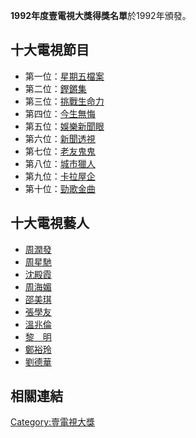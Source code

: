 '''1992年度壹電視大獎得獎名單'''於1992年頒發。

== 十大電視節目 ==
*第一位：[[星期五檔案|星期五檔案]]
*第二位：[[鏗鏘集|鏗鏘集]]
*第三位：[[挑戰生命力|挑戰生命力]]
*第四位：[[今生無悔_(香港電視劇)|今生無悔]] 
*第五位：[[娛樂新聞眼|娛樂新聞眼]]
*第六位：[[新聞透視|新聞透視]] 
*第七位：[[老友鬼鬼|老友鬼鬼]] 
*第八位：[[城市獵人|城市獵人]] 
*第九位：[[卡拉屋企|卡拉屋企]]
*第十位：[[勁歌金曲|勁歌金曲]]

== 十大電視藝人 ==
*[[周潤發|周潤發]]
*[[周星馳|周星馳]]
*[[沈殿霞|沈殿霞]]
*[[周海媚|周海媚]]
*[[邵美琪|邵美琪]]
*[[張學友|張學友]]
*[[溫兆倫|溫兆倫]]
*[[黎明|黎　明]]
*[[鄭裕玲|鄭裕玲]]
*[[劉德華|劉德華]]

== 相關連結 ==
{{壹電視大獎}}
{{香港電視頒獎典禮}}

[[Category:壹電視大獎|Category:壹電視大獎]]